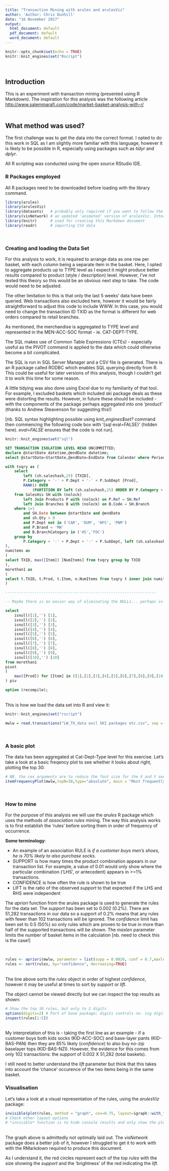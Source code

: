 ```yaml
---
title: "Transaction Mining with arules and arulesViz"
author: 'Author: Chris Dunhill'
date: "16 November 2017"
output:
  html_document: default
  pdf_document: default
  word_document: default
---
```


```r
knitr::opts_chunk$set(echo = TRUE)
knitr::knit_engines$set("Rscript")
```
<br>
  
## Introduction <br>

This is an experiment with transaction mining (presented using R Markdown). The inspiration for this analysis was the following article <http://www.salemmarafi.com/code/market-basket-analysis-with-r/>
<br>
<br>
 
## What method was used?

The first challenge was to get the data into the correct format. I opted to do this work in SQL as I am slightly more familiar with this language, however it is likely to be possible in R, especially using packages such as *tidyr* and *dplyr*.

All R scripting was conducted using the open source RStudio IDE.
<br>  
  
### R Packages employed

All R packages need to be downloaded before loading with the library command.

```r
library(arules)
library(arulesViz)
library(datasets)   # probably only required if you want to follow the tutorial on the link above
library(visNetwork) # an updated 'animated' version of arulesViz. Interactive, plus arranges the graphs better.
library(knitr)      # used for creating this Markdown document
library(readr)      # importing CSV data
```
<br>
  
### Creating and loading the Data Set

For this analysis to work, it is required to arrange data as one row per basket, with each column being a separate item in the basket. Here, I opted to aggregate products up to TYPE level as I expect it might produce better results compared to product (style / description) level. However, I've not tested this theory so this would be an obvious next step to take. The code would need to be adjusted.

The other limitation to this is that only the last 5 weeks' data have been queried. Web transactions also excluded here, however it would be fairly straightforward to adjust this code to include WWW. In this case, you would need to change the transaction ID TXID as the format is different for web orders compared to retail branches. 

As mentioned, the merchandise is aggregated to TYPE level and represented in the MEN-ACC-SOC format - ie. CAT-DEPT-TYPE.

The SQL makes use of Common Table Expressions (CTEs) - especially useful as the PIVOT command is applied to the data which could otherwise become a bit complicated.

The SQL is run in SQL Server Manager and a CSV file is generated. There is an R package called RODBC which enables SQL querying directly from R. This could be useful for later versions of this analysis, though I couldn't get it to work this time for some reason.

A little tidying was also done using Excel due to my familiarity of that tool. For example, I excluded baskets which included ski package deals as these were distorting the results. However, in future these should be included - with the components of the package perhaps aggregated into one 'product' (thanks to Andrew Steavenson for suggesting this!)

[nb. SQL syntax highlighting possible using *knit_engines$set?* command then commencing the following code box with '{sql eval=FALSE}' (hidden here). *eval=FALSE* ensures that the code is not run]. 

```r
knitr::knit_engines$set("sql")
```

```sql

SET TRANSACTION ISOLATION LEVEL READ UNCOMMITTED;
declare @startDate datetime,@endDate datetime;
select @startDate=StartDate,@endDate=EndDate from Calendar where PeriodKey = 'L5WKS';

with txqry as (
	select	
		left (sh.saleshash,25) [TXID],
		P.Category + '-' + P.Dept + '-' + P.SubDept [Prod],
		RANK() OVER
			(PARTITION BY left (sh.saleshash,25) ORDER BY P.Category + '-' + P.Dept + '-' + P.SubDept) [Item]  
	from SalesHis SH with (nolock)
		left Join Products P with (nolock) on P.Ref = SH.Ref
		left Join Branches B with (nolock) on B.Code = SH.Branch
	where 1=1
		and SH.Date between @startDate and @endDate
		and sh.Qty > 0
		and P.Dept not in ('CAR', 'DUM', 'NFS', 'PNM')
		and P.Brand = 'MW'
		and B.BranchCategory in ('HS','FOC')
	group by
		P.Category + '-' + P.Dept + '-' + P.SubDept, left (sh.saleshash,25)
),
numitems as
(
select TXID, max([Item]) [NumItems] from txqry group by TXID
),
morethan1 as
(
select t.TXID, t.Prod, t.Item, n.NumItems from txqry t inner join numitems n on t.txid = n.txid where numitems>1
)

-------------------------------------------------------------------

-- Maybe there is an easier way of eliminating the NULLs... perhaps in R?

select
	isnull([1],'') [1],
	isnull([2],'') [2],
	isnull([3],'') [3],
	isnull([4],'') [4],
	isnull([5],'') [5],
	isnull([6],'') [6],
	isnull([7],'') [7],
	isnull([8],'') [8],
	isnull([9],'') [9],
	isnull([10],'') [10]
from morethan1
pivot
(
	max([Prod])	for [Item] in ([1],[2],[3],[4],[5],[6],[7],[8],[9],[10])
) piv

option (recompile);
```

<br>
This is how we load the data set into R and view it:

```r
knitr::knit_engines$set("rscript")
```

```r
mwlw = read.transactions("LW_TX_data excl SKI packages etc.csv", sep = ",")
```

<br>

### A basic plot

The data has been aggregated at Cat-Dept-Type level for this exercise. Let's take a look at a basic freqency plot to see whether it looks about right, plotting the top 30:

```r
# NB. the cex arguments are to reduce the font size for the X and Y axes, respectively
itemFrequencyPlot(mwlw,topN=30,type="absolute", main = "Most frequently occurring product Types", sub = "Mountain Warehouse only. Some ski package transactions removed", cex.names = 0.7, cex.axis = 0.7)
```

<br>

### How to mine

For the purpose of this analysis we will use the *arules* R package which uses the methods of *association rules* mining. The way this analysis works is to first establish the 'rules' before sorting them in order of frequency of occurrence. 

**Some terminology**:

* An example of an association RULE is *if a customer buys men's shoes, he is 70% likely to also purchase socks*.
* SUPPORT is how many times the product combination appears in our transaction list. For example, a value of 0.01 would only show where the particular combination ('LHS', or antecedent) appears in >=1% transactions.
* CONFIDENCE is how often the rule is shown to be true
* LIFT is the ratio of the observed *support* to that expected if the LHS and RHS were independent

The *apriori* function from the arules package is used to generate the rules for the data set. The *support* has been set to 0.002 (0.2%). There are 51,282 transactions in our data so a support of 0.2% means that any rules with fewer than 102 transactions will be ignored. The *confidence* limit has been set to 0.5 (50%) so only rules which are proven to be true in more than half of the supported transactions will be shown. The *maxlen* parameter limits the number of basket items in the calculation [nb. need to check this is the case!]

<br>

```r
rules <- apriori(mwlw, parameter = list(supp = 0.0020, conf = 0.7,maxlen=3))
rules <- sort(rules, by="confidence", decreasing=TRUE)
```

<br>
The line above sorts the *rules* object in order of highest *confidence*, however it may be useful at times to sort by *support* or *lift*.

The object cannot be viewed directly but we can inspect the top results as shown:

```r
# Show the top 10 rules, but only to 2 digits
options(digits=2) # Part of base package; digits controls no. sig digits when printing numeric values
inspect(rules[1:5])
```

<br>
My interpretation of this is - taking the first line as an example - if a customer buys both kids socks (KID-ACC-SOC) and base-layer pants (KID-BAS-PAN) then they are 85% likely (*confidence*) to also buy no-zip baselayer tops (KID-BAS-NZI). However, the evidence for this comes from only 102 transactions: the *support* of 0.002 X 51,282 (total baskets). 

I still need to better understand the *lift* parameter but think that this takes into account the 'chance' occurence of the two items being in the same basket.



### Visualisation

Let's take a look at a visual representation of the rules, using the *arulesViz* package:

```r
invisible(plot(rules, method = "graph", cex=0.75, layout=igraph::with_fr(), main = "Visual Representation of Transaction Rules")) # cex to reduce font size
# Check other layout options
# *invisible* function is to hide console results and only show the plot itself.
```

<br>
The graph above is admittedly not optimally laid out. The *visNetwork* package does a better job of it, however I struggled to get it to work with with the RMarkdown required to produce this document.

As I understand it, the red circles represent each of the top *rules* with the size showing the *support* and the 'brightness' of the red indicating the *lift*.

